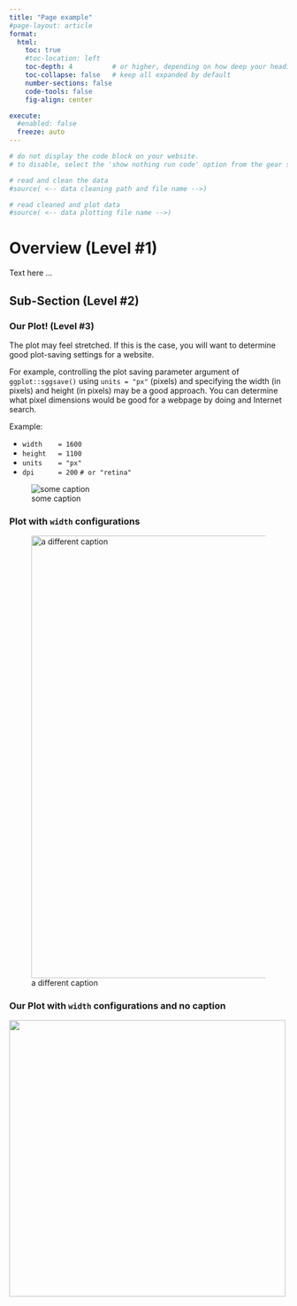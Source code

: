 ```yaml
---
title: "Page example"
#page-layout: article
format:
  html:
    toc: true
    #toc-location: left
    toc-depth: 4          # or higher, depending on how deep your headings go
    toc-collapse: false   # keep all expanded by default
    number-sections: false
    code-tools: false
    fig-align: center

execute:
  #enabled: false
  freeze: auto
---
```




```r
# do not display the code block on your website. 
# to disable, select the 'show nothing run code' option from the gear set of options 

# read and clean the data
#source( <-- data cleaning path and file name -->)

# read cleaned and plot data
#source( <-- data plotting file name -->)
```


# Overview (Level #1)

Text here ...


## Sub-Section (Level #2)

### Our Plot! (Level #3)

The plot may feel stretched. If this is the case, you will want to determine good plot-saving settings for a website. 

For example, controlling the plot saving parameter argument of `ggplot::sggsave()` using `units = "px"` (pixels) and specifying the width (in pixels) and height (in pixels) may be a good approach. You can determine what pixel dimensions would be good for a webpage by doing and Internet search. 

Example:

- `width    = 1600`
- `height   = 1100`
- `units    = "px"`
- `dpi      = 200` `# or "retina"`

<!-- 
- link to the file with an optional caption 
- use ![](../path to file/filename.png)
-->

![some caption](../figs/cty_hwy_mpg_point.png)

### Plot with `width` configurations

![a different caption](../figs/cty_hwy_mpg_point.png){width=800}

### Our Plot with `width` configurations and no caption

![](../figs/cty_hwy_mpg_point.png){width=500}
